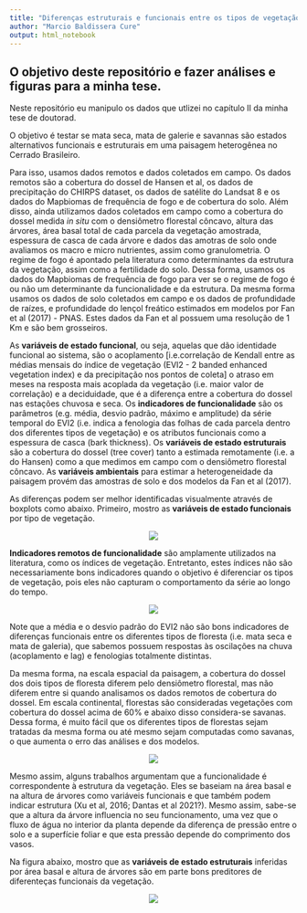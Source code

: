 ```yaml
---
title: "Diferenças estruturais e funcionais entre os tipos de vegetação do Cerrado e seus determinantes"
author: "Marcio Baldissera Cure"
output: html_notebook
---
```


## O objetivo deste repositório e fazer análises e figuras para a minha tese.

Neste repositório eu manipulo os dados que utlizei no capítulo II da minha tese de doutorad. 

O objetivo é testar se mata seca, mata de galerie e savannas são estados alternativos funcionais e estruturais em uma paisagem heterogênea no Cerrado Brasileiro.

Para isso, usamos dados remotos e dados coletados em campo. Os dados remotos são a cobertura do dossel de Hansen et al, os dados de precipitação do CHIRPS dataset, os dados de satélite do Landsat 8 e os dados do Mapbiomas de frequência de fogo e de cobertura do solo. Além disso, ainda utilizamos dados coletados em campo como a cobertura do dossel medida <i>in situ</i> com o densiômetro florestal côncavo, altura das árvores, área basal total de cada parcela da vegetação amostrada, espessura de casca de cada árvore e dados das amotras de solo onde avaliamos os macro e micro nutrientes, assim como granulometria.
O regime de fogo é apontado pela literatura como determinantes da estrutura da vegetação, assim como a fertilidade do solo. Dessa forma, usamos os dados do Mapbiomas de frequência de fogo para ver se o regime de fogo é ou não um determinante da funcionalidade e da estrutura. Da mesma forma usamos os dados de solo coletados em campo e os dados de profundidade de raízes, e profundidade do lençol freático estimados em modelos por Fan et al (2017) - PNAS. Estes dados da Fan et al possuem uma resolução de 1 Km e são bem grosseiros.
 
As **variáveis de estado funcional**, ou seja, aquelas que dão identidade funcional ao sistema, são o acoplamento [i.e.correlação de Kendall entre as médias mensais do índice de vegetação (EVI2 - 2 banded enhanced vegetation index) e da precipitação nos pontos de coleta] o atraso em meses na resposta mais acoplada da vegetação (i.e. maior valor de correlação) e a deciduidade, que é a diferença entre a cobertura do dossel nas estações chuvosa e seca. Os **indicadores de funcionalidade** são os parâmetros (e.g. média, desvio padrão, máximo e amplitude) da série temporal do EVI2 (i.e. indica a fenologia das folhas de cada parcela dentro dos diferentes tipos de vegetação) e os atributos funcionais como a espessura de casca (bark thickness). Os **variáveis de estado estruturais** são a cobertura do dossel (tree cover) tanto a estimada remotamente (i.e. a do Hansen) como a que medimos em campo com o densiômetro florestal côncavo. As **variáveis ambientais** para estimar a heterogeneidade da paisagem provém das amostras de solo e dos modelos da Fan et al (2017).

As diferenças podem ser melhor identificadas visualmente através de boxplots como abaixo. Primeiro, mostro as **variáveis de estado funcionais** por tipo de vegetação.

<p align="center">
<img align="center" src="./state_var.png"/>
</p>

**Indicadores remotos de funcionalidade** são amplamente utilizados na literatura, como os índices de vegetação. Entretanto, estes índices não são necessariamente bons indicadores quando o objetivo é diferenciar os tipos de vegetação, pois eles não capturam o comportamento da série ao longo do tempo.

<p align="center">
<img src="./EVI2_vars.png"/>
</p>

Note que a média e o desvio padrão do EVI2 não são bons indicadores de diferenças funcionais entre os diferentes tipos de floresta (i.e. mata seca e mata de galeria), que sabemos possuem respostas às oscilações na chuva (acoplamento e lag) e fenologias totalmente distintas.

Da mesma forma, na escala espacial da paisagem, a cobertura do dossel dos dois tipos de floresta diferem pelo densiômetro florestal, mas não diferem entre si quando analisamos os dados remotos de cobertura do dossel. Em escala continental, florestas são consideradas vegetações com cobertura do dossel acima de 60% e abaixo disso considera-se savanas. Dessa forma, é muito fácil que os diferentes tipos de florestas sejam tratadas da mesma forma ou até mesmo sejam computadas como savanas, o que aumenta o erro das análises e dos modelos.

<p align="center">
<img src="./tree_covers.png"/>
</p>

Mesmo assim, alguns trabalhos argumentam que a funcionalidade é correspondente à estrutura da vegetação. Eles se baseiam na área basal e na altura de árvores como variáveis funcionais e que também podem indicar estrutura (Xu et al, 2016; Dantas et al 2021?). Mesmo assim, sabe-se que a altura da árvore influencia no seu funcionamento, uma vez que o fluxo de água no interior da planta depende da diferença de pressão entre o solo e a superfície foliar e que esta pressão depende do comprimento dos vasos.

Na figura abaixo, mostro que as **variáveis de estado estruturais** inferidas por área basal e altura de árvores são em parte bons preditores de diferenteças funcionais da vegetação.

<p align="center">
<img align="center" src="./traits_e_fogo.png"/>
</p>

